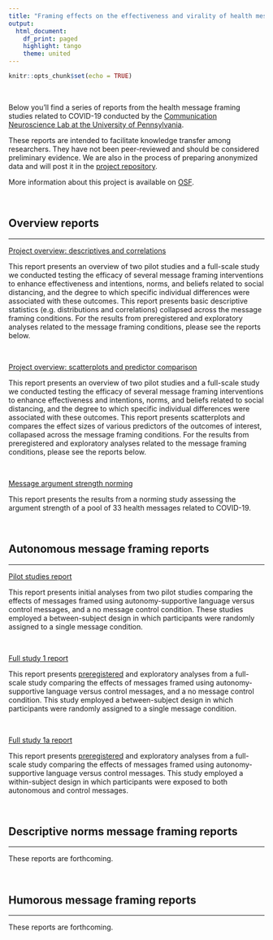 ```yaml
---
title: "Framing effects on the effectiveness and virality of health messages related to COVID-19"
output:
  html_document:
    df_print: paged
    highlight: tango
    theme: united
---
```


```r
knitr::opts_chunk$set(echo = TRUE)
```

<br>

Below you'll find a series of reports from the health message framing studies related to COVID-19 conducted by the [Communication Neuroscience Lab at the University of Pennsylvania](https://cn.asc.upenn.edu/).

These reports are intended to facilitate knowledge transfer among researchers. They have not been peer-reviewed and should be considered preliminary evidence. We are also in the process of preparing anonymized data and will post it in the [project repository](https://github.com/cnlab/covid19-message-framing).

More information about this project is available on [OSF](https://osf.io/8hn2g/).

<br>

## Overview reports

---

[Project overview: descriptives and correlations](overview1.html)

This report presents an overview of two pilot studies and a full-scale study we conducted testing the efficacy of several message framing interventions to enhance effectiveness and intentions, norms, and beliefs related to social distancing, and the degree to which specific individual differences were associated with these outcomes. This report presents basic descriptive statistics (e.g. distributions and correlations) collapsed across the message framing conditions. For the results from preregistered and exploratory analyses related to the message framing conditions, please see the reports below.

<br> 

[Project overview: scatterplots and predictor comparison](overview2.html)

This report presents an overview of two pilot studies and a full-scale study we conducted testing the efficacy of several message framing interventions to enhance effectiveness and intentions, norms, and beliefs related to social distancing, and the degree to which specific individual differences were associated with these outcomes. This report presents scatterplots and compares the effect sizes of various predictors of the outcomes of interest, collapased across the message framing conditions. For the results from preregistered and exploratory analyses related to the message framing conditions, please see the reports below.

<br> 

[Message argument strength norming](argument-strength.html)

This report presents the results from a norming study assessing the argument strength of a pool of 33 health messages related to COVID-19.

<br>

## Autonomous message framing reports

---

[Pilot studies report](autonomous/report-pilots.html)

This report presents initial analyses from two pilot studies comparing the effects of messages framed using autonomy-supportive language versus control messages, and a no message control condition. These studies employed a between-subject design in which participants were randomly assigned to a single message condition.

<br> 

[Full study 1 report](autonomous/report-full-study1.html)  

This report presents [preregistered](https://osf.io/cmr25/) and exploratory analyses from a full-scale study comparing the effects of messages framed using autonomy-supportive language versus control messages, and a no message control condition. This study employed a between-subject design in which participants were randomly assigned to a single message condition.

<br> 

[Full study 1a report](autonomous/report-full-study1.html)  

This report presents [preregistered](https://osf.io/xcrmn/) and exploratory analyses from a full-scale study comparing the effects of messages framed using autonomy-supportive language versus control messages. This study employed a within-subject design in which participants were exposed to both autonomous and control messages.

<br>

## Descriptive norms message framing reports

---

These reports are forthcoming.

<br>

## Humorous message framing reports

---

These reports are forthcoming.
